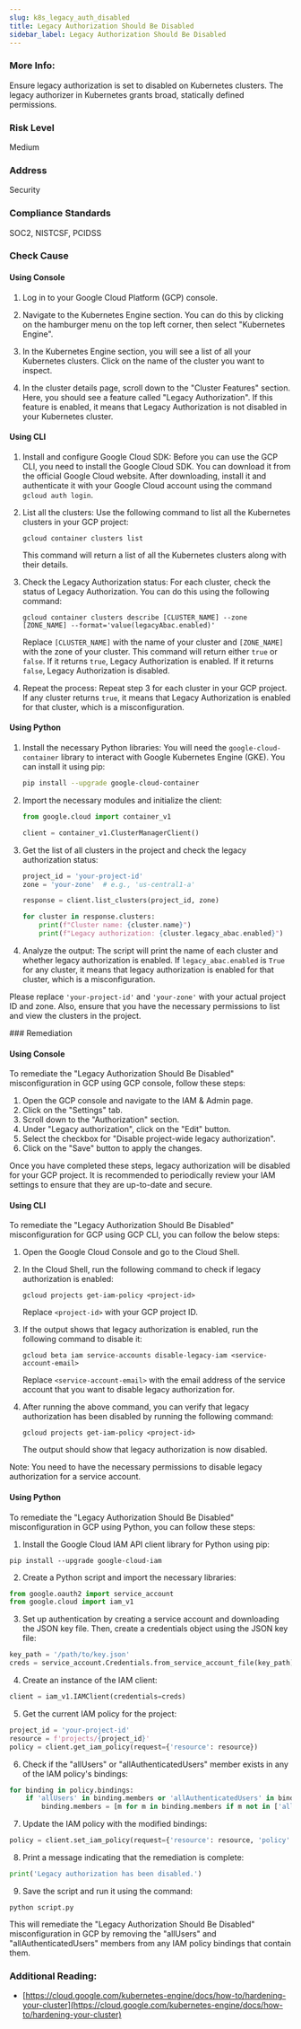 ```yaml
---
slug: k8s_legacy_auth_disabled
title: Legacy Authorization Should Be Disabled
sidebar_label: Legacy Authorization Should Be Disabled
---
```


### More Info:

Ensure legacy authorization is set to disabled on Kubernetes clusters. The legacy authorizer in Kubernetes grants broad, statically defined permissions.

### Risk Level

Medium

### Address

Security

### Compliance Standards

SOC2, NISTCSF, PCIDSS



<Tabs><Tab title='Cause'>
### Check Cause

#### Using Console

1. Log in to your Google Cloud Platform (GCP) console.

2. Navigate to the Kubernetes Engine section. You can do this by clicking on the hamburger menu on the top left corner, then select "Kubernetes Engine".

3. In the Kubernetes Engine section, you will see a list of all your Kubernetes clusters. Click on the name of the cluster you want to inspect.

4. In the cluster details page, scroll down to the "Cluster Features" section. Here, you should see a feature called "Legacy Authorization". If this feature is enabled, it means that Legacy Authorization is not disabled in your Kubernetes cluster.

#### Using CLI

1. Install and configure Google Cloud SDK: Before you can use the GCP CLI, you need to install the Google Cloud SDK. You can download it from the official Google Cloud website. After downloading, install it and authenticate it with your Google Cloud account using the command `gcloud auth login`.

2. List all the clusters: Use the following command to list all the Kubernetes clusters in your GCP project:

   ```
   gcloud container clusters list
   ```

   This command will return a list of all the Kubernetes clusters along with their details.

3. Check the Legacy Authorization status: For each cluster, check the status of Legacy Authorization. You can do this using the following command:

   ```
   gcloud container clusters describe [CLUSTER_NAME] --zone [ZONE_NAME] --format='value(legacyAbac.enabled)'
   ```

   Replace `[CLUSTER_NAME]` with the name of your cluster and `[ZONE_NAME]` with the zone of your cluster. This command will return either `true` or `false`. If it returns `true`, Legacy Authorization is enabled. If it returns `false`, Legacy Authorization is disabled.

4. Repeat the process: Repeat step 3 for each cluster in your GCP project. If any cluster returns `true`, it means that Legacy Authorization is enabled for that cluster, which is a misconfiguration.

#### Using Python

1. Install the necessary Python libraries: You will need the `google-cloud-container` library to interact with Google Kubernetes Engine (GKE). You can install it using pip:

   ```bash
   pip install --upgrade google-cloud-container
   ```

2. Import the necessary modules and initialize the client:

   ```python
   from google.cloud import container_v1

   client = container_v1.ClusterManagerClient()
   ```

3. Get the list of all clusters in the project and check the legacy authorization status:

   ```python
   project_id = 'your-project-id'
   zone = 'your-zone'  # e.g., 'us-central1-a'

   response = client.list_clusters(project_id, zone)

   for cluster in response.clusters:
       print(f"Cluster name: {cluster.name}")
       print(f"Legacy authorization: {cluster.legacy_abac.enabled}")
   ```

4. Analyze the output: The script will print the name of each cluster and whether legacy authorization is enabled. If `legacy_abac.enabled` is `True` for any cluster, it means that legacy authorization is enabled for that cluster, which is a misconfiguration.

Please replace `'your-project-id'` and `'your-zone'` with your actual project ID and zone. Also, ensure that you have the necessary permissions to list and view the clusters in the project.

</Tab>


<Tab title='Remediation'>
### Remediation

#### Using Console

To remediate the "Legacy Authorization Should Be Disabled" misconfiguration in GCP using GCP console, follow these steps:

1. Open the GCP console and navigate to the IAM & Admin page.
2. Click on the "Settings" tab.
3. Scroll down to the "Authorization" section.
4. Under "Legacy authorization", click on the "Edit" button.
5. Select the checkbox for "Disable project-wide legacy authorization".
6. Click on the "Save" button to apply the changes.

Once you have completed these steps, legacy authorization will be disabled for your GCP project. It is recommended to periodically review your IAM settings to ensure that they are up-to-date and secure.

#### Using CLI

To remediate the "Legacy Authorization Should Be Disabled" misconfiguration for GCP using GCP CLI, you can follow the below steps:

1. Open the Google Cloud Console and go to the Cloud Shell.

2. In the Cloud Shell, run the following command to check if legacy authorization is enabled:

   ```
   gcloud projects get-iam-policy <project-id>
   ```

   Replace `<project-id>` with your GCP project ID.

3. If the output shows that legacy authorization is enabled, run the following command to disable it:

   ```
   gcloud beta iam service-accounts disable-legacy-iam <service-account-email>
   ```

   Replace `<service-account-email>` with the email address of the service account that you want to disable legacy authorization for.

4. After running the above command, you can verify that legacy authorization has been disabled by running the following command:

   ```
   gcloud projects get-iam-policy <project-id>
   ```

   The output should show that legacy authorization is now disabled.

Note: You need to have the necessary permissions to disable legacy authorization for a service account.

#### Using Python

To remediate the "Legacy Authorization Should Be Disabled" misconfiguration in GCP using Python, you can follow these steps:

1. Install the Google Cloud IAM API client library for Python using pip:

```
pip install --upgrade google-cloud-iam
```

2. Create a Python script and import the necessary libraries:

```python
from google.oauth2 import service_account
from google.cloud import iam_v1
```

3. Set up authentication by creating a service account and downloading the JSON key file. Then, create a credentials object using the JSON key file:

```python
key_path = '/path/to/key.json'
creds = service_account.Credentials.from_service_account_file(key_path)
```

4. Create an instance of the IAM client:

```python
client = iam_v1.IAMClient(credentials=creds)
```

5. Get the current IAM policy for the project:

```python
project_id = 'your-project-id'
resource = f'projects/{project_id}'
policy = client.get_iam_policy(request={'resource': resource})
```

6. Check if the "allUsers" or "allAuthenticatedUsers" member exists in any of the IAM policy's bindings:

```python
for binding in policy.bindings:
    if 'allUsers' in binding.members or 'allAuthenticatedUsers' in binding.members:
        binding.members = [m for m in binding.members if m not in ['allUsers', 'allAuthenticatedUsers']]
```

7. Update the IAM policy with the modified bindings:

```python
policy = client.set_iam_policy(request={'resource': resource, 'policy': policy})
```

8. Print a message indicating that the remediation is complete:

```python
print('Legacy authorization has been disabled.')
```

9. Save the script and run it using the command:

```
python script.py
```

This will remediate the "Legacy Authorization Should Be Disabled" misconfiguration in GCP by removing the "allUsers" and "allAuthenticatedUsers" members from any IAM policy bindings that contain them.


### Additional Reading:

- [https://cloud.google.com/kubernetes-engine/docs/how-to/hardening-your-cluster](https://cloud.google.com/kubernetes-engine/docs/how-to/hardening-your-cluster) 


</Tab>
</Tabs>